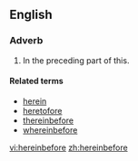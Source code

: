 ==English==

===Adverb===
{{en-adv}}

# {{formal}} In the preceding part of this.

====Related terms====
*[[herein]]
*[[heretofore]]
*[[thereinbefore]]
*[[whereinbefore]]

[[vi:hereinbefore]]
[[zh:hereinbefore]]